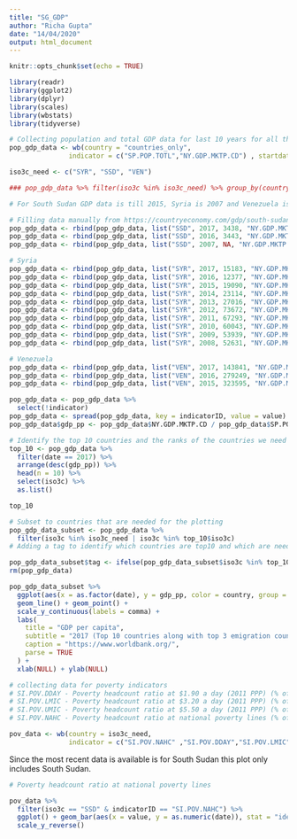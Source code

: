 ```yaml
---
title: "SG_GDP"
author: "Richa Gupta"
date: "14/04/2020"
output: html_document
---
```


```r
knitr::opts_chunk$set(echo = TRUE)
```

```r
library(readr)
library(ggplot2)
library(dplyr)
library(scales)
library(wbstats)
library(tidyverse)

# Collecting population and total GDP data for last 10 years for all the countries
pop_gdp_data <- wb(country = "countries_only",
               indicator = c("SP.POP.TOTL","NY.GDP.MKTP.CD") , startdate = 2007, enddate = 2017)

iso3c_need <- c("SYR", "SSD", "VEN")

### pop_gdp_data %>% filter(iso3c %in% iso3c_need) %>% group_by(country, indicator) %>% summarise(minyear = min(date), maxyear = max(date), count = n())

# For South Sudan GDP data is till 2015, Syria is 2007 and Venezuela is 2014.

# Filling data manually from https://countryeconomy.com/gdp/south-sudan
pop_gdp_data <- rbind(pop_gdp_data, list("SSD", 2017, 3438, "NY.GDP.MKTP.CD", "GDP (current US$)", "SS", "South Sudan"))
pop_gdp_data <- rbind(pop_gdp_data, list("SSD", 2016, 3443, "NY.GDP.MKTP.CD", "GDP (current US$)", "SS", "South Sudan"))
pop_gdp_data <- rbind(pop_gdp_data, list("SSD", 2007, NA, "NY.GDP.MKTP.CD", "GDP (current US$)", "SS", "South Sudan"))

# Syria
pop_gdp_data <- rbind(pop_gdp_data, list("SYR", 2017, 15183, "NY.GDP.MKTP.CD", "GDP (current US$)", "SY", "Syrian Arab Republic"))
pop_gdp_data <- rbind(pop_gdp_data, list("SYR", 2016, 12377, "NY.GDP.MKTP.CD", "GDP (current US$)", "SY", "Syrian Arab Republic"))
pop_gdp_data <- rbind(pop_gdp_data, list("SYR", 2015, 19090, "NY.GDP.MKTP.CD", "GDP (current US$)", "SY", "Syrian Arab Republic"))
pop_gdp_data <- rbind(pop_gdp_data, list("SYR", 2014, 23114, "NY.GDP.MKTP.CD", "GDP (current US$)", "SY", "Syrian Arab Republic"))
pop_gdp_data <- rbind(pop_gdp_data, list("SYR", 2013, 27016, "NY.GDP.MKTP.CD", "GDP (current US$)", "SY", "Syrian Arab Republic"))
pop_gdp_data <- rbind(pop_gdp_data, list("SYR", 2012, 73672, "NY.GDP.MKTP.CD", "GDP (current US$)", "SY", "Syrian Arab Republic"))
pop_gdp_data <- rbind(pop_gdp_data, list("SYR", 2011, 67293, "NY.GDP.MKTP.CD", "GDP (current US$)", "SY", "Syrian Arab Republic"))
pop_gdp_data <- rbind(pop_gdp_data, list("SYR", 2010, 60043, "NY.GDP.MKTP.CD", "GDP (current US$)", "SY", "Syrian Arab Republic"))
pop_gdp_data <- rbind(pop_gdp_data, list("SYR", 2009, 53939, "NY.GDP.MKTP.CD", "GDP (current US$)", "SY", "Syrian Arab Republic"))
pop_gdp_data <- rbind(pop_gdp_data, list("SYR", 2008, 52631, "NY.GDP.MKTP.CD", "GDP (current US$)", "SY", "Syrian Arab Republic"))

# Venezuela 
pop_gdp_data <- rbind(pop_gdp_data, list("VEN", 2017, 143841, "NY.GDP.MKTP.CD", "GDP (current US$)", "VE", "Venezuela, RB"))
pop_gdp_data <- rbind(pop_gdp_data, list("VEN", 2016, 279249, "NY.GDP.MKTP.CD", "GDP (current US$)", "VE", "Venezuela, RB"))
pop_gdp_data <- rbind(pop_gdp_data, list("VEN", 2015, 323595, "NY.GDP.MKTP.CD", "GDP (current US$)", "VE", "Venezuela, RB"))

```


```r
pop_gdp_data <- pop_gdp_data %>%
  select(!indicator)
pop_gdp_data <- spread(pop_gdp_data, key = indicatorID, value = value)
pop_gdp_data$gdp_pp <- pop_gdp_data$NY.GDP.MKTP.CD / pop_gdp_data$SP.POP.TOTL
```

```r

# Identify the top 10 countries and the ranks of the countries we need in 2018.
top_10 <- pop_gdp_data %>%
  filter(date == 2017) %>%
  arrange(desc(gdp_pp)) %>%
  head(n = 10) %>%
  select(iso3c) %>%
  as.list()

top_10
```


```r
# Subset to countries that are needed for the plotting
pop_gdp_data_subset <- pop_gdp_data %>%
  filter(iso3c %in% iso3c_need | iso3c %in% top_10$iso3c)
# Adding a tag to identify which countries are top10 and which are needed countries

pop_gdp_data_subset$tag <- ifelse(pop_gdp_data_subset$iso3c %in% top_10$iso3c, "top10", "need")
rm(pop_gdp_data)
```


```r
pop_gdp_data_subset %>%
  ggplot(aes(x = as.factor(date), y = gdp_pp, color = country, group = country)) +
  geom_line() + geom_point() +
  scale_y_continuous(labels = comma) +
  labs(
    title = "GDP per capita",
    subtitle = "2017 (Top 10 countries along with top 3 emigration countries)",
    caption = "https://www.worldbank.org/",
    parse = TRUE
  ) +
  xlab(NULL) + ylab(NULL)

```

```r
# collecting data for poverty indicators
# SI.POV.DDAY - Poverty headcount ratio at $1.90 a day (2011 PPP) (% of population)
# SI.POV.LMIC - Poverty headcount ratio at $3.20 a day (2011 PPP) (% of population)
# SI.POV.UMIC - Poverty headcount ratio at $5.50 a day (2011 PPP) (% of population)
# SI.POV.NAHC - Poverty headcount ratio at national poverty lines (% of population)

pov_data <- wb(country = iso3c_need,
               indicator = c("SI.POV.NAHC" ,"SI.POV.DDAY","SI.POV.LMIC", "SI.POV.UMIC") , startdate = 2007, enddate = 2017)
```

Since the most recent data is available is for South Sudan this plot only includes South Sudan.

```r
# Poverty headcount ratio at national poverty lines 

pov_data %>%
  filter(iso3c == "SSD" & indicatorID == "SI.POV.NAHC") %>%
  ggplot() + geom_bar(aes(x = value, y = as.numeric(date)), stat = "identity") +
  scale_y_reverse()
```
